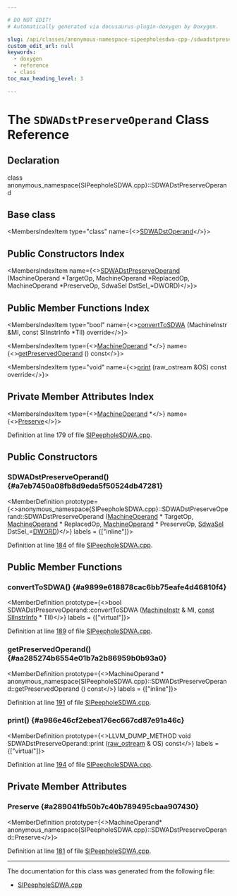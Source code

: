 ```yaml
---

# DO NOT EDIT!
# Automatically generated via docusaurus-plugin-doxygen by Doxygen.

slug: /api/classes/anonymous-namespace-sipeepholesdwa-cpp-/sdwadstpreserveoperand
custom_edit_url: null
keywords:
  - doxygen
  - reference
  - class
toc_max_heading_level: 3

---
```





# The `SDWADstPreserveOperand` Class Reference

<DoxygenPage pluginConfig={pluginConfig}>



## Declaration

<CodeBlock>class anonymous_namespace{SIPeepholeSDWA.cpp}::SDWADstPreserveOperand</CodeBlock>

## Base class

<MembersIndex>

<MembersIndexItem
  type="class"
  name={<><a href="/docs/api/classes/anonymous-namespace-sipeepholesdwa-cpp-/sdwadstoperand">SDWADstOperand</a></>}>
</MembersIndexItem>

</MembersIndex>

## Public Constructors Index

<MembersIndex>

<MembersIndexItem
  name={<><a href="#a7eb7450a08fb8d9eda5f50524db47281">SDWADstPreserveOperand</a> (MachineOperand &#42;TargetOp, MachineOperand &#42;ReplacedOp, MachineOperand &#42;PreserveOp, SdwaSel DstSel&#95;=DWORD)</>}>
</MembersIndexItem>

</MembersIndex>

## Public Member Functions Index

<MembersIndex>

<MembersIndexItem
  type="bool"
  name={<><a href="#a9899e618878cac6bb75eafe4d46810f4">convertToSDWA</a> (MachineInstr &amp;MI, const SIInstrInfo &#42;TII) override</>}>
</MembersIndexItem>

<MembersIndexItem
  type={<><a href="/docs/api/classes/llvm/machineoperand">MachineOperand</a> &#42;</>}
  name={<><a href="#aa285274b6554e01b7a2b86959b0b93a0">getPreservedOperand</a> () const</>}>
</MembersIndexItem>

<MembersIndexItem
  type="void"
  name={<><a href="#a986e46cf2ebea176ec667cd87e91a46c">print</a> (raw&#95;ostream &amp;OS) const override</>}>
</MembersIndexItem>

</MembersIndex>

## Private Member Attributes Index

<MembersIndex>

<MembersIndexItem
  type={<><a href="/docs/api/classes/llvm/machineoperand">MachineOperand</a> &#42;</>}
  name={<><a href="#a289041fb50b7c40b789495cbaa907430">Preserve</a></>}>
</MembersIndexItem>

</MembersIndex>


Definition at line 179 of file <a href="/docs/api/files/lib/lib/target/lib/target/amdgpu/sipeepholesdwa-cpp">SIPeepholeSDWA.cpp</a>.

<SectionDefinition>

## Public Constructors

### SDWADstPreserveOperand() {#a7eb7450a08fb8d9eda5f50524db47281}

<MemberDefinition
  prototype={<>anonymous&#95;namespace&#123;SIPeepholeSDWA.cpp&#125;::SDWADstPreserveOperand::SDWADstPreserveOperand (<a href="/docs/api/classes/llvm/machineoperand">MachineOperand</a> &#42; TargetOp, <a href="/docs/api/classes/llvm/machineoperand">MachineOperand</a> &#42; ReplacedOp, <a href="/docs/api/classes/llvm/machineoperand">MachineOperand</a> &#42; PreserveOp, <a href="/docs/api/namespaces/llvm/amdgpu/sdwa/#a487d59303b94fbf4adddd9a08c30da0a">SdwaSel</a> DstSel_=<a href="/docs/api/namespaces/llvm/amdgpu/sdwa/#a487d59303b94fbf4adddd9a08c30da0aaddbc3f8d705f646af626fd73cdf3618b">DWORD</a>)</>}
  labels = {["inline"]}>

Definition at line <a href="/docs/api/files/lib/lib/target/lib/target/amdgpu/sipeepholesdwa-cpp/#l00184">184</a> of file <a href="/docs/api/files/lib/lib/target/lib/target/amdgpu/sipeepholesdwa-cpp">SIPeepholeSDWA.cpp</a>.
</MemberDefinition>

</SectionDefinition>

<SectionDefinition>

## Public Member Functions

### convertToSDWA() {#a9899e618878cac6bb75eafe4d46810f4}

<MemberDefinition
  prototype={<>bool SDWADstPreserveOperand::convertToSDWA (<a href="/docs/api/classes/llvm/machineinstr">MachineInstr</a> &amp; MI, <a href="/docs/api/files/lib/lib/target/lib/target/aarch64/aarch64promoteconstant-cpp/#a90f8350fecae261c25be85d38b451bff">const</a> <a href="/docs/api/classes/llvm/siinstrinfo">SIInstrInfo</a> &#42; TII)</>}
  labels = {["virtual"]}>

Definition at line <a href="/docs/api/files/lib/lib/target/lib/target/amdgpu/sipeepholesdwa-cpp/#l00189">189</a> of file <a href="/docs/api/files/lib/lib/target/lib/target/amdgpu/sipeepholesdwa-cpp">SIPeepholeSDWA.cpp</a>.
</MemberDefinition>

### getPreservedOperand() {#aa285274b6554e01b7a2b86959b0b93a0}

<MemberDefinition
  prototype={<>MachineOperand &#42; anonymous&#95;namespace&#123;SIPeepholeSDWA.cpp&#125;::SDWADstPreserveOperand::getPreservedOperand () const</>}
  labels = {["inline"]}>

Definition at line <a href="/docs/api/files/lib/lib/target/lib/target/amdgpu/sipeepholesdwa-cpp/#l00191">191</a> of file <a href="/docs/api/files/lib/lib/target/lib/target/amdgpu/sipeepholesdwa-cpp">SIPeepholeSDWA.cpp</a>.
</MemberDefinition>

### print() {#a986e46cf2ebea176ec667cd87e91a46c}

<MemberDefinition
  prototype={<>LLVM&#95;DUMP&#95;METHOD void SDWADstPreserveOperand::print (<a href="/docs/api/classes/llvm/raw-ostream">raw&#95;ostream</a> &amp; OS) const</>}
  labels = {["virtual"]}>

Definition at line <a href="/docs/api/files/lib/lib/target/lib/target/amdgpu/sipeepholesdwa-cpp/#l00194">194</a> of file <a href="/docs/api/files/lib/lib/target/lib/target/amdgpu/sipeepholesdwa-cpp">SIPeepholeSDWA.cpp</a>.
</MemberDefinition>

</SectionDefinition>

<SectionDefinition>

## Private Member Attributes

### Preserve {#a289041fb50b7c40b789495cbaa907430}

<MemberDefinition
  prototype={<>MachineOperand&#42; anonymous&#95;namespace&#123;SIPeepholeSDWA.cpp&#125;::SDWADstPreserveOperand::Preserve</>}>

Definition at line <a href="/docs/api/files/lib/lib/target/lib/target/amdgpu/sipeepholesdwa-cpp/#l00181">181</a> of file <a href="/docs/api/files/lib/lib/target/lib/target/amdgpu/sipeepholesdwa-cpp">SIPeepholeSDWA.cpp</a>.
</MemberDefinition>

</SectionDefinition>

<hr/>

The documentation for this class was generated from the following file:

<ul>
<li><a href="/docs/api/files/lib/lib/target/lib/target/amdgpu/sipeepholesdwa-cpp">SIPeepholeSDWA.cpp</a></li>
</ul>

</DoxygenPage>
